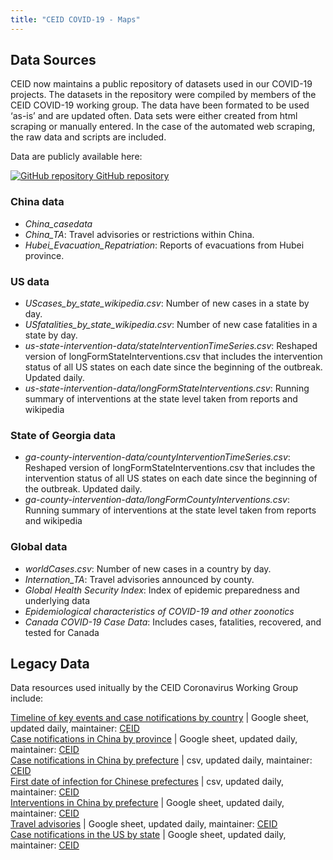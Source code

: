 ```yaml
---
title: "CEID COVID-19 - Maps"
---
```



<p id="disclaimer"></p>
## Data Sources

CEID now maintains a public repository of datasets used in our COVID-19 projects. The datasets in the repository were compiled by members of the CEID COVID-19 working group. The data have been formated to be used 'as-is' and are updated often. Data sets were either created from html scraping or manually entered. In the case of the automated web scraping, the raw data and scripts are included. 

Data are publicly available here: 
<p>
  <a href="https://github.com/CEIDatUGA/COVID-19-DATA" target="_blank">
    <img src="images/GitHub-Mark-64px.png" id="github-icon" alt="GitHub repository"/>
    GitHub repository
  </a>
</p>

### China data

- *China_casedata*
- *China_TA*: Travel advisories or restrictions within China.
- *Hubei_Evacuation_Repatriation*: Reports of evacuations from Hubei province.

### US data

- *UScases_by_state_wikipedia.csv*: Number of new cases in a state by day.
- *USfatalities_by_state_wikipedia.csv*: Number of new case fatalities in a state by day.
- *us-state-intervention-data/stateInterventionTimeSeries.csv*: Reshaped version of longFormStateInterventions.csv that includes the intervention status of all US states on each date since the beginning of the outbreak. Updated daily.
- *us-state-intervention-data/longFormStateInterventions.csv*: Running summary of interventions at the state level taken from reports and wikipedia

### State of Georgia data

- *ga-county-intervention-data/countyInterventionTimeSeries.csv*: Reshaped version of longFormStateInterventions.csv that includes the intervention status of all US states on each date since the beginning of the outbreak. Updated daily.
- *ga-county-intervention-data/longFormCountyInterventions.csv*: Running summary of interventions at the state level taken from reports and wikipedia

### Global data

- *worldCases.csv*: Number of new cases in a country by day.
- *Internation_TA*: Travel advisories announced by county.
- *Global Health Security Index*: Index of epidemic preparedness and underlying data
- *Epidemiological characteristics of COVID-19 and other zoonotics*
- *Canada COVID-19 Case Data*: Includes cases, fatalities, recovered, and tested for Canada

## Legacy Data

Data resources used initually by the CEID Coronavirus Working Group include:

[Timeline of key events and case notifications by country](https://docs.google.com/spreadsheets/d/1SC28cM52m6s1gTJutpvFxadT9GGu-li90tsqkGuaM48/edit#gid=0) | Google sheet, updated daily, maintainer: [CEID](https://www.ceid.uga.edu)<br>
[Case notifications in China by province](https://docs.google.com/spreadsheets/d/1gTj4zFMfXRk92CCQAOwa04ZBhqJ4oSmQFm_nb8-YXbw/edit) | Google sheet, updated daily, maintainer: [CEID](https://www.ceid.uga.edu)<br>
[Case notifications in China by prefecture](https://raw.githubusercontent.com/CEIDatUGA/ncov-data-summary/master/data/prefecture_master.csv?token=AD7PNRPAXQMS5ZSG6ENOMJ26K74G6) | csv, updated daily, maintainer: [CEID](https://www.ceid.uga.edu)<br>
[First date of infection for Chinese prefectures](https://raw.githubusercontent.com/CEIDatUGA/ncov-data-summary/master/data/prefecture_master_binary.csv?token=AD7PNRKJI4L22MWTZBOKL3S6K74TS) | csv, updated daily, maintainer: [CEID](https://www.ceid.uga.edu)<br>
[Interventions in China by prefecture](https://docs.google.com/spreadsheets/d/1aK9Es7x6KReabBRkWiBbiSGsxSC37kPKD-qiPcD50hg/edit#gid=0) | Google sheet, updated daily, maintainer: [CEID](https://www.ceid.uga.edu)<br>
[Travel advisories](https://docs.google.com/spreadsheets/d/1cYqkGOy4ZjHSIeRqyfyi7UvYnG6-UlBAJWD8GMFZA7I/edit#gid=1525027375) | Google sheet, updated daily, maintainer: [CEID](https://www.ceid.uga.edu)<br>
[Case notifications in the US by state](https://docs.google.com/spreadsheets/d/10NYNf4UX7R_nNdM-jkbo7A5SGkB8sUVMIiqU7e_-miU/edit#gid=0) | Google sheet, updated daily, maintainer: [CEID](https://www.ceid.uga.edu)<br>


